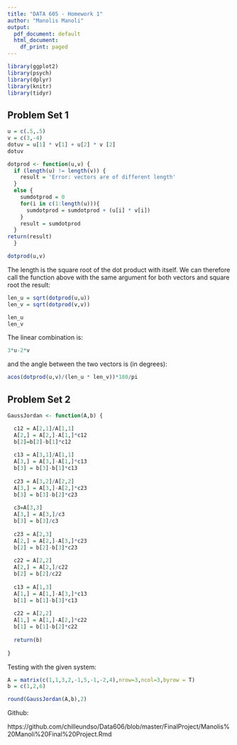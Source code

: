 ---
title: "DATA 605 - Homework 1"
author: "Manolis Manoli"
output:
  pdf_document: default
  html_document:
    df_print: paged
---
```{r loading-libraries, echo=TRUE, results='hide', warning=FALSE, message=FALSE}
library(ggplot2)
library(psych)
library(dplyr)
library(knitr)
library(tidyr)
```

## Problem Set 1

```{r dot-product, eval=TRUE}
u = c(.5,.5)
v = c(3,-4)
dotuv = u[1] * v[1] + u[2] * v [2]
dotuv
```

```{r dot-product-function, eval=TRUE}
dotprod <- function(u,v) {
  if (length(u) != length(v)) {
    result = 'Error: vectors are of different length'
  }
  else {
    sumdotprod = 0
    for(i in c(1:length(u))){
      sumdotprod = sumdotprod + (u[i] * v[i])
    }
    result = sumdotprod
  }
return(result)
  }
```

```{r dot-product-call, eval=TRUE}
dotprod(u,v)
```

The length is the square root of the dot product with itself.
We can therefore call the function above with the same argument for both vectors and square root the result:

```{r vector-length, eval=TRUE}
len_u = sqrt(dotprod(u,u))
len_v = sqrt(dotprod(v,v))

len_u
len_v
```

The linear combination is:

```{r vector-lin, eval=TRUE}
3*u-2*v
```

and the angle between the two vectors is (in degrees):

```{r vector-angle, eval=TRUE}
acos(dotprod(u,v)/(len_u * len_v))*180/pi
```

## Problem Set 2

```{r Gauss-Jordan-function, eval=TRUE}

GaussJordan <- function(A,b) {

  c12 = A[2,1]/A[1,1]
  A[2,] = A[2,]-A[1,]*c12
  b[2]=b[2]-b[1]*c12
  
  c13 = A[3,1]/A[1,1]
  A[3,] = A[3,]-A[1,]*c13
  b[3] = b[3]-b[1]*c13
  
  c23 = A[3,2]/A[2,2]
  A[3,] = A[3,]-A[2,]*c23
  b[3] = b[3]-b[2]*c23
  
  c3=A[3,3]
  A[3,] = A[3,]/c3
  b[3] = b[3]/c3
  
  c23 = A[2,3]
  A[2,] = A[2,]-A[3,]*c23
  b[2] = b[2]-b[3]*c23
  
  c22 = A[2,2]
  A[2,] = A[2,]/c22
  b[2] = b[2]/c22
  
  c13 = A[1,3]
  A[1,] = A[1,]-A[3,]*c13
  b[1] = b[1]-b[3]*c13
  
  c22 = A[2,2]
  A[1,] = A[1,]-A[2,]*c22
  b[1] = b[1]-b[2]*c22 
  
  return(b)
 
}

```

Testing with the given system:

```{r Gauss-Jordan-applied, eval=TRUE}

A = matrix(c(1,1,3,2,-1,5,-1,-2,4),nrow=3,ncol=3,byrow = T)
b = c(1,2,6)

round(GaussJordan(A,b),2)
```
   
Github:

https://github.com/chilleundso/Data606/blob/master/FinalProject/Manolis%20Manoli%20Final%20Project.Rmd
    


